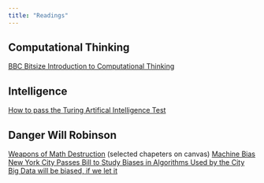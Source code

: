 ```yaml
---
title: "Readings"
---
```


## Computational Thinking
[BBC Bitsize Introduction to Computational Thinking](https://www.bbc.co.uk/education/guides/zp92mp3/revision)

## Intelligence
[How to pass the Turing Artifical Intelligence Test](https://www.wired.com/2012/06/pass-turing-ai-test/)

## Danger Will Robinson

[Weapons of Math Destruction](https://weaponsofmathdestructionbook.com/) (selected chapeters on canvas)
[Machine Bias](https://www.propublica.org/article/machine-bias-risk-assessments-in-criminal-sentencing)
[New York City Passes Bill to Study Biases in Algorithms Used by the City](https://motherboard.vice.com/en_us/article/xw4xdw/new-york-city-algorithmic-bias-bill-law)
[Big Data will be biased, if we let it](https://towardsdatascience.com/bias-in-big-data-for-the-non-tech-90fc53729025)